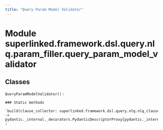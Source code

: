 ```yaml
---
title: "Query Param Model Validator"
---
```


Module superlinked.framework.dsl.query.nlq.param_filler.query_param_model_validator
===================================================================================

Classes
-------

`QueryParamModelValidator()`
:   

    ### Static methods

    `build(clause_collector: superlinked.framework.dsl.query.nlq.nlq_clause_collector.NLQClauseCollector) ‑> pydantic._internal._decorators.PydanticDescriptorProxy[pydantic._internal._decorators.ModelValidatorDecoratorInfo]`
    :